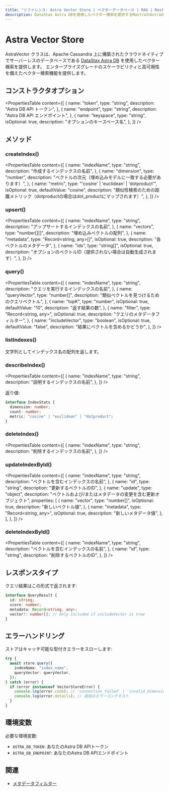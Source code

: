 ```yaml
---
title: "リファレンス: Astra Vector Store | ベクターデータベース | RAG | Mastra ドキュメント"
description: DataStax Astra DBを使用したベクター検索を提供するMastraのAstraVectorクラスのドキュメント。
---
```


# Astra Vector Store

AstraVector クラスは、Apache Cassandra 上に構築されたクラウドネイティブでサーバーレスのデータベースである [DataStax Astra DB](https://www.datastax.com/products/datastax-astra) を使用したベクター検索を提供します。
エンタープライズグレードのスケーラビリティと高可用性を備えたベクター検索機能を提供します。

## コンストラクタオプション

<PropertiesTable
  content={[
    {
      name: "token",
      type: "string",
      description: "Astra DB API トークン",
    },
    {
      name: "endpoint",
      type: "string",
      description: "Astra DB API エンドポイント",
    },
    {
      name: "keyspace",
      type: "string",
      isOptional: true,
      description: "オプションのキースペース名",
    },
  ]}
/>

## メソッド

### createIndex()

<PropertiesTable
  content={[
    {
      name: "indexName",
      type: "string",
      description: "作成するインデックスの名前",
    },
    {
      name: "dimension",
      type: "number",
      description: "ベクトルの次元（埋め込みモデルに一致する必要があります）",
    },
    {
      name: "metric",
      type: "'cosine' | 'euclidean' | 'dotproduct'",
      isOptional: true,
      defaultValue: "cosine",
      description:
        "類似性検索のための距離メトリック（dotproductの場合はdot_productにマップされます）",
    },
  ]}
/>

### upsert()

<PropertiesTable
  content={[
    {
      name: "indexName",
      type: "string",
      description: "アップサートするインデックスの名前",
    },
    {
      name: "vectors",
      type: "number[][]",
      description: "埋め込みベクトルの配列",
    },
    {
      name: "metadata",
      type: "Record<string, any>[]",
      isOptional: true,
      description: "各ベクトルのメタデータ",
    },
    {
      name: "ids",
      type: "string[]",
      isOptional: true,
      description: "オプションのベクトルID（提供されない場合は自動生成されます）",
    },
  ]}
/>

### query()

<PropertiesTable
  content={[
    {
      name: "indexName",
      type: "string",
      description: "クエリを実行するインデックスの名前",
    },
    {
      name: "queryVector",
      type: "number[]",
      description: "類似ベクトルを見つけるためのクエリベクトル",
    },
    {
      name: "topK",
      type: "number",
      isOptional: true,
      defaultValue: "10",
      description: "返す結果の数",
    },
    {
      name: "filter",
      type: "Record<string, any>",
      isOptional: true,
      description: "クエリのメタデータフィルター",
    },
    {
      name: "includeVector",
      type: "boolean",
      isOptional: true,
      defaultValue: "false",
      description: "結果にベクトルを含めるかどうか",
    },
  ]}
/>

### listIndexes()

文字列としてインデックス名の配列を返します。

### describeIndex()

<PropertiesTable
  content={[
    {
      name: "indexName",
      type: "string",
      description: "説明するインデックスの名前",
    },
  ]}
/>

返り値:

```typescript copy
interface IndexStats {
  dimension: number;
  count: number;
  metric: "cosine" | "euclidean" | "dotproduct";
}
```

### deleteIndex()

<PropertiesTable
  content={[
    {
      name: "indexName",
      type: "string",
      description: "削除するインデックスの名前",
    },
  ]}
/>

### updateIndexById()

<PropertiesTable
  content={[
    {
      name: "indexName",
      type: "string",
      description: "ベクトルを含むインデックスの名前",
    },
    {
      name: "id",
      type: "string",
      description: "更新するベクトルのID",
    },
    {
      name: "update",
      type: "object",
      description: "ベクトルおよび/またはメタデータの変更を含む更新オブジェクト",
      properties: [
        {
          name: "vector",
          type: "number[]",
          isOptional: true,
          description: "新しいベクトル値",
        },
        {
          name: "metadata",
          type: "Record<string, any>",
          isOptional: true,
          description: "新しいメタデータ値",
        },
      ],
    },
  ]}
/>

### deleteIndexById()

<PropertiesTable
  content={[
    {
      name: "indexName",
      type: "string",
      description: "ベクトルを含むインデックスの名前",
    },
    {
      name: "id",
      type: "string",
      description: "削除するベクトルのID",
    },
  ]}
/>

## レスポンスタイプ

クエリ結果はこの形式で返されます:

```typescript copy
interface QueryResult {
  id: string;
  score: number;
  metadata: Record<string, any>;
  vector?: number[]; // Only included if includeVector is true
}
```

## エラーハンドリング

ストアはキャッチ可能な型付きエラーをスローします:

```typescript copy
try {
  await store.query({
    indexName: "index_name",
    queryVector: queryVector,
  });
} catch (error) {
  if (error instanceof VectorStoreError) {
    console.log(error.code); // 'connection_failed' | 'invalid_dimension' | etc
    console.log(error.details); // 追加のエラーコンテキスト
  }
}
```

## 環境変数

必要な環境変数:

- `ASTRA_DB_TOKEN`: あなたのAstra DB APIトークン
- `ASTRA_DB_ENDPOINT`: あなたのAstra DB APIエンドポイント

## 関連

- [メタデータフィルター](./metadata-filters)
